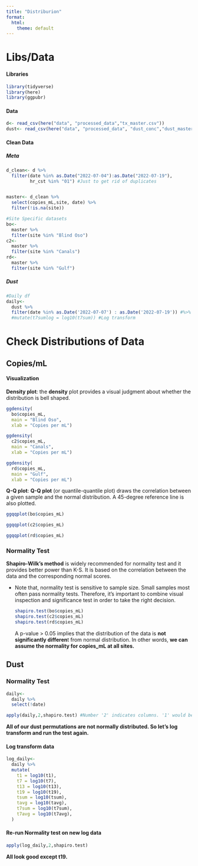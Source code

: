 ```yaml
---
title: "Distriburion"
format:
  html:
    theme: default
---
```


# Libs/Data

#### Libraries

```r
library(tidyverse)
library(here)
library(ggpubr)
```

#### Data

```r
d<- read_csv(here("data", "processed_data","tx_master.csv"))
dust<- read_csv(here("data", "processed_data", "dust_conc","dust_master.csv"))
```

#### Clean Data

##### Meta

```r
d_clean<- d %>%
  filter(date %in% as.Date("2022-07-04"):as.Date("2022-07-19"),
         hr_cst %in% "01") #Just to get rid of duplicates


master<- d_clean %>%
  select(copies_mL,site, date) %>%
  filter(!is.na(site))

#Site Specific datasets
bo<- 
  master %>%
  filter(site %in% "Blind Oso")
c2<- 
  master %>%
  filter(site %in% "Canals")
rd<- 
  master %>%
  filter(site %in% "Gulf")
```

##### Dust

```r
#Daily df
daily<- 
  dust %>%
  filter(date %in% as.Date('2022-07-07') : as.Date('2022-07-19')) #%>%
  #mutate(t7sumlog = log10(t7sum)) #Log transform
```

# Check Distributions of Data

## Copies/mL

#### Visualization

**Density plot**: the **density** plot provides a visual judgment about whether the distribution is bell shaped.

```r
ggdensity(
  bo$copies_mL,
  main = "Blind Oso",
  xlab = "Copies per mL")

ggdensity(
  c2$copies_mL,
  main = "Canals",
  xlab = "Copies per mL")

ggdensity(
  rd$copies_mL,
  main = "Gulf",
  xlab = "Copies per mL")
```

**Q-Q plot**: **Q-Q plot** (or quantile-quantile plot) draws the correlation between a given sample and the normal distribution. A 45-degree reference line is also plotted.

```r
ggqqplot(bo$copies_mL)

ggqqplot(c2$copies_mL)

ggqqplot(rd$copies_mL)
```

### Normality Test

**Shapiro-Wilk's method** is widely recommended for normality test and it provides better power than K-S. It is based on the correlation between the data and the corresponding normal scores.

-   Note that, normality test is sensitive to sample size. Small samples most often pass normality tests. Therefore, it's important to combine visual inspection and significance test in order to take the right decision.

    ```r
    shapiro.test(bo$copies_mL)
    shapiro.test(c2$copies_mL)
    shapiro.test(rd$copies_mL)
    ```

    A p-value > 0.05 implies that the distribution of the data is **not significantly differen**t from normal distribution. In other words, **we can assume the normality for copies_mL at all sites.**

## Dust

### Normality Test

```r
daily<- 
  daily %>%
  select(!date)

apply(daily,2,shapiro.test) #Number '2' indicates columns. '1' would be rows.
```

**All of our dust permutations are not normally distributed. So let's log transform and run the test again.**

#### Log transform data

```r
log_daily<- 
  daily %>%
  mutate(
    t1 = log10(t1),
    t7 = log10(t7),
    t13 = log10(t13),
    t19 = log10(t19),
    tsum = log10(tsum),
    tavg = log10(tavg),
    t7sum = log10(t7sum),
    t7avg = log10(t7avg),
  )
```

#### Re-run Normality test on new log data

```r
apply(log_daily,2,shapiro.test) 
```

**All look good except t19.**

